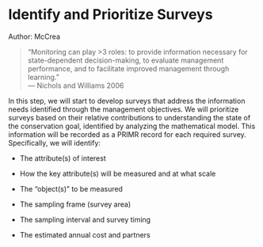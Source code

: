 # Identify and Prioritize Surveys {-#prioritize-surveys}

Author: McCrea

> "Monitoring can play >3 roles: to provide information necessary for state-dependent decision-making, to evaluate management performance, and to facilitate improved management through learning."  
> --- Nichols and Williams 2006

In this step, we will start to develop surveys that address the information needs identified through the management objectives. We will prioritize surveys based on their relative contributions to understanding the state of the conservation goal, identified by analyzing the mathematical model. This information will be recorded as a PRIMR record for each required survey. Specifically, we will identify: 

- The attribute(s) of interest 

- How the key attribute(s) will be measured and at what scale 
- The “object(s)” to be measured 
- The sampling frame (survey area) 
- The sampling interval and survey timing 
- The estimated annual cost and partners 